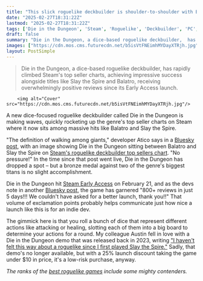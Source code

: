 ```yaml
---
title: "This slick roguelike deckbuilder is shoulder-to-shoulder with Balatro and Slay the Spire on Steam top sellers, and its dev is feeling the pressure: 'The definition of walking among giants'"
date: "2025-02-27T18:31:22Z"
lastmod: "2025-02-27T18:31:22Z"
tags: ['Die in the Dungeon', 'Steam', 'Roguelike', 'Deckbuilder', 'PC', 'Dice']
draft: false
summary: "Die in the Dungeon, a dice-based roguelike deckbuilder,  has rapidly climbed Steam's top seller charts, achieving impressive success alongside titles like Slay the Spire and Balatro, receiving overwhelmingly positive reviews since its Early Access launch."
images: ["https://cdn.mos.cms.futurecdn.net/b5isVtFNEimhMYDayXTRjh.jpg"]
layout: PostSimple
---
```

> Die in the Dungeon, a dice-based roguelike deckbuilder,  has rapidly climbed Steam's top seller charts, achieving impressive success alongside titles like Slay the Spire and Balatro, receiving overwhelmingly positive reviews since its Early Access launch.


        <img alt="Cover" src="https://cdn.mos.cms.futurecdn.net/b5isVtFNEimhMYDayXTRjh.jpg"/>
        
A new dice-focused roguelike deckbuilder called Die in the Dungeon is making waves, quickly rocketing up the genre's top seller charts on Steam where it now sits among massive hits like Balatro and Slay the Spire.

"The definition of walking among giants," developer Atico says in a [Bluesky post](https://bsky.app/profile/dieinthedungeon.bsky.social/post/3lj6h6jqnpk2q), with an image showing Die in the Dungeon sitting between Balatro and Slay the Spire on [Steam's roguelike deckbuilder top sellers chart](https://store.steampowered.com/tags/en/Roguelike%20Deckbuilder/?flavor=contenthub_topsellers). "No pressure!" In the time since that post went live, Die in the Dungeon has dropped a spot – but a bronze medal against two of the genre's biggest titans is no slight accomplishment.

Die in the Dungeon hit [Steam Early Access](https://store.steampowered.com/app/2026820/Die_in_the_Dungeon/) on February 21, and as the devs note in another [Bluesky post](https://bsky.app/profile/dieinthedungeon.bsky.social/post/3lj4bkfeqns22), the game has garnered "800+ reviews in just 5 days!!! We couldn't have asked for a better launch, thank you!!" That volume of exclamation points probably helps communicate just how nice a launch like this is for an indie dev.

The gimmick here is that you roll a bunch of dice that represent different actions like attacking or healing, slotting each of them into a big board to determine your actions for a round. My colleague Austin fell in love with a Die in the Dungeon demo that was released back in 2023, writing ["I haven't felt this way about a roguelike since I first played Slay the Spire."](https://www.gamesradar.com/this-genius-roguelike-combines-two-of-my-favorite-games-into-a-delicious-strategy-formula-and-im-obsessed-with-the-demo/) Sadly, that demo's no longer available, but with a 25% launch discount taking the game under $10 in price, it's a low-risk purchase, anyway.

*The ranks of the *[<em>best roguelike games</em>](https://www.gamesradar.com/best-roguelikes-roguelites/)* include some mighty contenders.*
        
